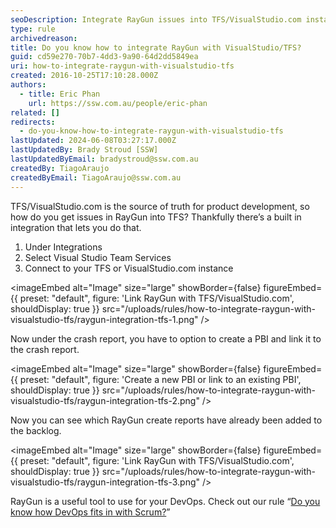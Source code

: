 ```yaml
---
seoDescription: Integrate RayGun issues into TFS/VisualStudio.com instances to streamline product development.
type: rule
archivedreason:
title: Do you know how to integrate RayGun with VisualStudio/TFS?
guid: cd59e270-70b7-4dd3-9a90-64d2dd5849ea
uri: how-to-integrate-raygun-with-visualstudio-tfs
created: 2016-10-25T17:10:28.000Z
authors:
  - title: Eric Phan
    url: https://ssw.com.au/people/eric-phan
related: []
redirects:
  - do-you-know-how-to-integrate-raygun-with-visualstudio-tfs
lastUpdated: 2024-06-08T03:27:17.000Z
lastUpdatedBy: Brady Stroud [SSW]
lastUpdatedByEmail: bradystroud@ssw.com.au
createdBy: TiagoAraujo
createdByEmail: TiagoAraujo@ssw.com.au
---
```


TFS/VisualStudio.com is the source of truth for product development, so how do you get issues in RayGun into TFS? Thankfully there’s a built in integration that lets you do that.
1. Under Integrations
2. Select Visual Studio Team Services
3. Connect to your TFS or VisualStudio.com instance


<imageEmbed
  alt="Image"
  size="large"
  showBorder={false}
  figureEmbed={{
    preset: "default",
    figure: 'Link RayGun with TFS/VisualStudio.com',
    shouldDisplay: true
  }}
  src="/uploads/rules/how-to-integrate-raygun-with-visualstudio-tfs/raygun-integration-tfs-1.png"
/>

Now under the crash report, you have to option to create a PBI and link it to the crash report.


<imageEmbed
  alt="Image"
  size="large"
  showBorder={false}
  figureEmbed={{
    preset: "default",
    figure: 'Create a new PBI or link to an existing PBI',
    shouldDisplay: true
  }}
  src="/uploads/rules/how-to-integrate-raygun-with-visualstudio-tfs/raygun-integration-tfs-2.png"
/>

Now you can see which RayGun create reports have already been added to the backlog.


<imageEmbed
  alt="Image"
  size="large"
  showBorder={false}
  figureEmbed={{
    preset: "default",
    figure: 'Link RayGun with TFS/VisualStudio.com',
    shouldDisplay: true
  }}
  src="/uploads/rules/how-to-integrate-raygun-with-visualstudio-tfs/raygun-integration-tfs-3.png"
/>

RayGun is a useful tool to use for your DevOps. Check out our rule “[Do you know how DevOps fits in with Scrum?](/do-you-know-how-devops-fits-in-with-scrum)”
